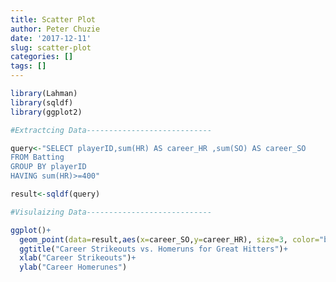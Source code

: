 ```yaml
---
title: Scatter Plot
author: Peter Chuzie
date: '2017-12-11'
slug: scatter-plot
categories: []
tags: []
---
```


```r
library(Lahman)
library(sqldf)
library(ggplot2)
```

```r
#Extractcing Data----------------------------

query<-"SELECT playerID,sum(HR) AS career_HR ,sum(SO) AS career_SO 
FROM Batting
GROUP BY playerID
HAVING sum(HR)>=400"

result<-sqldf(query)

#Visulaizing Data----------------------------

ggplot()+
  geom_point(data=result,aes(x=career_SO,y=career_HR), size=3, color="blue")+
  ggtitle("Career Strikeouts vs. Homeruns for Great Hitters")+
  xlab("Career Strikeouts")+
  ylab("Career Homerunes")
```